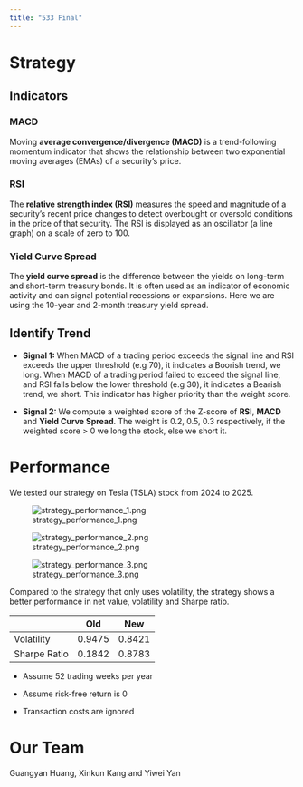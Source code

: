 ```yaml
---
title: "533 Final"
---
```


# Strategy

## Indicators

### MACD

Moving **average convergence/divergence (MACD)** is a trend-following momentum indicator that shows the relationship between two exponential moving averages (EMAs) of a security’s price.

### RSI

The **relative strength index (RSI)** measures the speed and magnitude of a security's recent price changes to detect overbought or oversold conditions in the price of that security. The RSI is displayed as an oscillator (a line graph) on a scale of zero to 100.

### Yield Curve Spread

The **yield curve spread** is the difference between the yields on long-term and short-term treasury bonds. It is often used as an indicator of economic activity and can signal potential recessions or expansions. Here we are using the 10-year and 2-month treasury yield spread.

## Identify Trend

- **Signal 1: **When  MACD of a trading period exceeds the signal line and  RSI exceeds the upper threshold (e.g 70), it indicates a Boorish trend, we long. When MACD of a trading period failed to exceed the signal line, and RSI falls below the lower threshold (e.g 30), it indicates a Bearish trend, we short.
This indicator has higher priority than the weight score.

- **Signal 2: **We compute a weighted score of the Z-score of **RSI**, **MACD** and **Yield Curve Spread**. The weight is 0.2, 0.5, 0.3 respectively, if the weighted score > 0 we long the stock, else we short it.


# Performance

We tested our strategy on Tesla (TSLA) stock from 2024 to 2025.

![strategy_performance_1.png](/.static/strategy_performance_1.png)

![strategy_performance_2.png](./static/strategy_performance_2.png)

![strategy_performance_3.png](./static/strategy_performance_3.png)

Compared to the strategy that only uses volatility, the strategy shows a better performance in net value, volatility and Sharpe ratio.

|     | Old | New |
| -------- | ------- | ------- |
| Volatility | 0.9475  | 0.8421 |
| Sharpe Ratio | 0.1842 | 0.8783 |


* Assume 52 trading weeks per year

* Assume risk-free return is 0

* Transaction costs are ignored

# Our Team

Guangyan Huang, Xinkun Kang and Yiwei Yan

